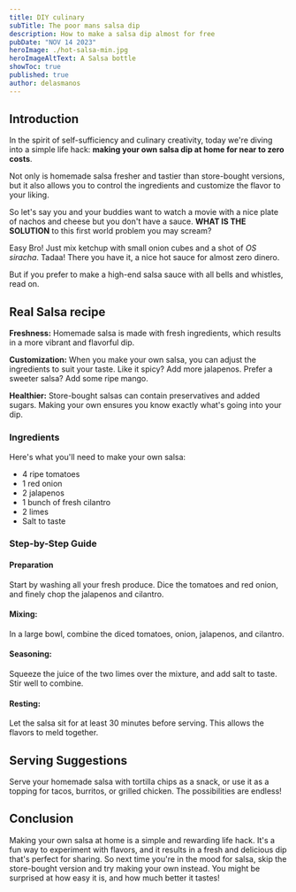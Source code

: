 ```yaml
---
title: DIY culinary
subTitle: The poor mans salsa dip
description: How to make a salsa dip almost for free
pubDate: "NOV 14 2023"
heroImage: ./hot-salsa-min.jpg
heroImageAltText: A Salsa bottle
showToc: true
published: true
author: delasmanos
---
```

## Introduction

In the spirit of self-sufficiency and culinary creativity, today we're diving into a simple life hack:
**making your own salsa dip at home for near to zero costs**.

Not only is homemade salsa fresher and tastier than store-bought versions, but it also allows you to control the ingredients and customize the flavor to your liking.

So let's say you and your buddies want to watch a movie with a nice plate of nachos and cheese but you don't have a sauce.
**WHAT IS THE SOLUTION** to this first world problem you may scream?

Easy Bro! Just mix ketchup with small onion cubes and a shot of *OS siracha*. Tadaa! There you have it, a nice hot sauce for almost zero dinero.

But if you prefer to make a high-end salsa sauce with all bells and whistles, read on.

## Real Salsa recipe

**Freshness:** Homemade salsa is made with fresh ingredients, which results in a more vibrant and flavorful dip.

**Customization:** When you make your own salsa, you can adjust the ingredients to suit your taste. Like it spicy? Add more jalapenos. Prefer a sweeter salsa? Add some ripe mango.

**Healthier:** Store-bought salsas can contain preservatives and added sugars. Making your own ensures you know exactly what's going into your dip.

### Ingredients

Here's what you'll need to make your own salsa:

- 4 ripe tomatoes
- 1 red onion
- 2 jalapenos
- 1 bunch of fresh cilantro
- 2 limes
- Salt to taste

### Step-by-Step Guide

#### Preparation

Start by washing all your fresh produce. Dice the tomatoes and red onion, and finely chop the jalapenos and cilantro.

#### Mixing: 

In a large bowl, combine the diced tomatoes, onion, jalapenos, and cilantro.

#### Seasoning:

Squeeze the juice of the two limes over the mixture, and add salt to taste. Stir well to combine.

#### Resting: 

Let the salsa sit for at least 30 minutes before serving. This allows the flavors to meld together.

## Serving Suggestions

Serve your homemade salsa with tortilla chips as a snack, or use it as a topping for tacos, burritos, or grilled chicken. The possibilities are endless!

## Conclusion
Making your own salsa at home is a simple and rewarding life hack. It's a fun way to experiment with flavors, and it results in a fresh and delicious dip that's perfect for sharing. So next time you're in the mood for salsa, skip the store-bought version and try making your own instead. You might be surprised at how easy it is, and how much better it tastes!